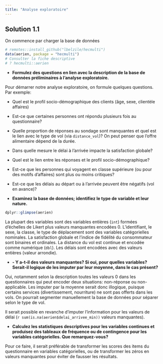 ```yaml
---
title: "Analyse exploratoire"
---
```


## Solution 1.1

On commence par charger la base de données

```r
# remotes::install_github("lbelzile/hecmulti")
data(aerien, package = "hecmulti")
# Consulter la fiche descriptive
# ? hecmulti::aerien
```

- **Formulez des questions en lien avec la description de la base de données préliminaires à l'analyse exploratoire.**

Pour démarrer notre analyse exploratoire, on formule quelques questions. Par exemple:

- Quel est le profil socio-démographique des clients (âge, sexe, clientèle affaires)
- Est-ce que certaines personnes ont répondu plusieurs fois au questionnaire?
- Quelle proportion de réponses au sondage sont manquantes et quel est le lien avec le type de vol (via `distance_vol`)? On peut penser que l'offre alimentaire dépend de la durée.
- Dans quelle mesure le délai à l'arrivée impacte la satisfaction globale?
- Quel est le lien entre les réponses et le profil socio-démographique?
- Est-ce que les personnes qui voyagent en classe supérieure (ou pour des motifs d'affaires) sont plus ou moins critiques?
- Est-ce que les délais au départ ou à l'arrivée peuvent être négatifs (vol en avance)?


- **Examinez la base de données; identifiez le type de variable et leur nature.**

```r
dplyr::glimpse(aerien)
```
La plupart des variables sont des variables entières (`int`) formées d'échelles de Likert plus valeurs manquantes encodées 0. L'identifiant, le sexe, la classe, le type de déplacement sont des variables catégorielles nominales. La satisfaction globale et l'indice de fidélité du consommateur sont binaires et ordinales. La distance du vol est continue et encodée comme numérique (`dbl`). Les délais sont encodées avec des valeurs entières (valeur arrondie).

- **- Y a-t-il des valeurs manquantes? Si oui, pour quelles variables? Serait-il logique de les imputer par leur moyenne, dans le cas présent?**

Oui, notamment selon la description toutes les valeurs 0 dans les questionnaires qui peut encoder deux situations: non-réponse ou non-applicable. Les imputer par la moyenne serait donc illogique, puisque certains services (divertissement, nourriture) ne sont pas offerts dans les vols. On pourrait segmenter manuellement la base de données pour séparer selon le type de vol.

Il serait possible en revanche d'imputer l'information pour les valeurs de délai (`r sum(is.na(aerien$delai_arrivee_min))` valeurs manquantes).


- **Calculez les statistiques descriptives pour les variables continues et produisez des tableaux de fréquence ou de contingence pour les variables catégorielles. Que remarquez-vous?**

Pour ce faire, il serait préférable de transformer les scores des items du questionnaire en variables catégorielles, ou de transformer les zéros en valeurs manquantes pour éviter de fausser les résultats.
